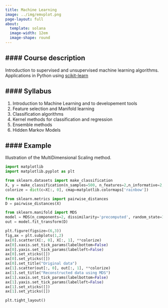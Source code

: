 ```yaml
---
title: Machine Learning
image: ../img/emvplot.png
page-layout: full
about:
  template: solana
  image-width: 12em
  image-shape: round
---
```


#### **Course description**
---

Introduction to supervised and unsupervised machine learning algorithms. Applications in Python using <a href="https://scikit-learn.org/stable/" target="_blank">scikit-learn </a>

#### **Syllabus**
---

1. Introduction to Machine Learning and to developement tools
2. Feature selection and Manifold learning
3. Classification algorithms
4. Kernel methods for classification and regression
5. Ensemble methods
6. Hidden Markov Models


#### **Example**
--- 
Illustration of the MultiDimensional Scaling method.

```python
import matplotlib
import matplotlib.pyplot as plt

from sklearn.datasets import make_classification
X, y = make_classification(n_samples=500, n_features=2,n_informative=2, n_redundant=0)
colorize = dict(c=X[:, 0], cmap=matplotlib.colormaps['rainbow'])

from sklearn.metrics import pairwise_distances
D = pairwise_distances(X)

from sklearn.manifold import MDS
model = MDS(n_components=2, dissimilarity='precomputed', random_state=1,normalized_stress='auto')
out = model.fit_transform(D)

plt.figure(figsize=(6,3))
fig,ax = plt.subplots(1,2)
ax[0].scatter(X[:, 0], X[:, 1], **colorize)
ax[0].xaxis.set_tick_params(labelbottom=False)
ax[0].yaxis.set_tick_params(labelleft=False)
ax[0].set_xticks([])
ax[0].set_yticks([])
ax[0].set_title("Original data")
ax[1].scatter(out[:, 0], out[:, 1], **colorize)
ax[1].set_title("Reconstructed data using MDS")
ax[1].xaxis.set_tick_params(labelbottom=False)
ax[1].yaxis.set_tick_params(labelleft=False)
ax[1].set_xticks([])
ax[1].set_yticks([])

plt.tight_layout()
``` 
